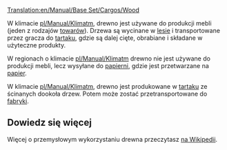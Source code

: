 [[Translation:en/Manual/Base Set/Cargos/Wood]]

{{pl/Manual/Base Set/Cargos/Ładunek|name=Wood
|image=Wood.png
|produced=[[pl/Manual/Base Set/Industries/Las|Las]] (Umiarkowany, Arktyczny), <br/>[[pl/Manual/Base Set/Industries/Tartak (tropikalny)|Tartak]] (Tropikalny)
|accepted=[[pl/Manual/Base Set/Industries/Tartak|Tartak]] (Umiarkowany), <br/>[[pl/Manual/Base Set/Industries/Zakład papierniczy|Zakład papierniczy]] (Arktyczny), <br>[[pl/Manual/Base Set/Industries/Fabryka|Fabryka]] (Tropikalny)
}}

W klimacie [[pl/Manual/Klimat]]m, drewno jest używane do produkcji mebli (jeden z rodzajów [[pl/Manual/Base Set/Cargos/Towary|towarów]]). Drzewa są wycinane w [[pl/Manual/Base Set/Industries/Las|lesie]] i transportowane przez gracza do [[pl/Manual/Base Set/Industries/Tartak|tartaku]], gdzie są dalej cięte, obrabiane i składane w użyteczne produkty.

W regionach o klimacie [[pl/Manual/Klimat]]m drewno nie jest używane do produkcji mebli, lecz wysyłane do [[pl/Manual/Base Set/Industries/Zakład papierniczy|papierni]], gdzie jest przetwarzane na [[pl/Manual/Base Set/Cargos/Papier|papier]].

W klimacie [[pl/Manual/Klimat]]m, drewno jest produkowane w [[pl/Manual/Base Set/Industries/Tartak (tropikalny)|tartaku]] ze ścinanych dookoła drzew. Potem może zostać przetransportowane do [[pl/Manual/Base Set/Industries/Fabryka|fabryki]].

==Dowiedz się więcej==
Więcej o przemysłowym wykorzystaniu drewna przeczytasz [https://pl.wikipedia.org/wiki/Tarcica na Wikipedii].
{{pl/Manual/Navbox Ładunek}}